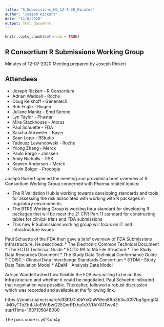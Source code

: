 ```yaml
---
title: "R_Submissions_WG_12-4-20_Minutes"
author: "Joseph Rickert"
date: "12/8/2020"
output: html_document
---
```


```r
knitr::opts_chunk$set(echo = TRUE)
```


## R Consortium R Submissions Working Group
Minutes of 12-07-2020 Meeting prepared by Joseph Rickert

## Attendees

* Joseph Rickert - R Consortium
* Adrian Waddell - Roche
* Doug Kelkhoff - Genentech
* Bob Engle - Biogen
* Juliane Manitz - Emd Serono
* Lyn Taylor - Phastar
* Mike Stackhouse - Atorus
* Paul Schuette - FDA
* Sascha Ahrweiler - Bayer
* Sean Lopp - RStudio
* Tadeusz Lewandowski - Roche
* Yilong Zhang - Merck
* Paulo Bargo - Janssen
* Andy Nicholls - GSK
* Keaven Anderson - Merck
* Kevin Bolger - Procogia

Joseph Rickert opened the meeting and provided a brief overview of  R Consortium Working Group concerned with Pharma related topics:

* The R Validation Hub is working towards developing standards and tools for assessing the risk associated with working with R packages in regulatory environments
* The RTRS Working Group is working for a standard for developing R packages that will be meet the 21 CFR Part 11 standard for constructing tables for clinical trials and FDA submissions
* This new R Submissions working group will focus on IT and infrastructure issues

Paul Schuette of the FDA then gave a brief overview of FDA Submissions Infrastructure. He described:
* The Electronic Common Technical Document
* The ECTD Technical Guide
* ECTD M1 to M5 File Structure
* The Study Data Resources Document
* The Study Data Technical Conformance Guide
* CDISC - Clinical Data Interchange Standards Consortium
* STDM - Study Data Tabulation Model
* ADaM - Analysis Data Model


Adrian Waddell asked how flexible the FDA was willing to be on this infrastructure and whether it could be negotiated. Paul Schuette indicated that negotiation was possible. Thereafter, followed a robust discussion which was recorded and available at the following link.


https://zoom.us/rec/share/d3SRLOn0bYxQhWWeo8ftoZb3uJC97bq3grdgtQ-MOyTToZb4JJoEWtBwQ25QnrPD.hp1xXVfAiYA1Twv4?startTime=1607105048000

The pass code is yif%qn4p
